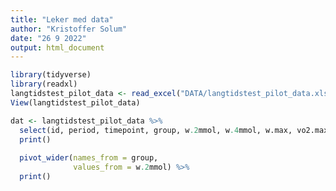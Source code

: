 ```yaml
---
title: "Leker med data"
author: "Kristoffer Solum"
date: "26 9 2022"
output: html_document
---
```


```r
library(tidyverse)
library(readxl)
langtidstest_pilot_data <- read_excel("DATA/langtidstest_pilot_data.xlsx")
View(langtidstest_pilot_data)
```


```r
dat <- langtidstest_pilot_data %>% 
  select(id, period, timepoint, group, w.2mmol, w.4mmol, w.max, vo2.max, w.15tt) %>% 
  print()
  
  pivot_wider(names_from = group,
              values_from = w.2mmol) %>% 
  print()
  
  
  

```





